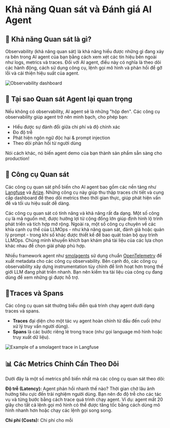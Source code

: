 # Khả năng Quan sát và Đánh giá AI Agent

## 🔎 Khả năng Quan sát là gì?

Observability (khả năng quan sát) là khả năng hiểu được những gì đang xảy ra bên trong AI agent của bạn bằng cách xem xét các tín hiệu bên ngoài như logs, metrics và traces. Đối với AI agent, điều này có nghĩa là theo dõi các hành động, cách sử dụng công cụ, lệnh gọi mô hình và phản hồi để gỡ lỗi và cải thiện hiệu suất của agent.

![Observability dashboard](https://huggingface.co/datasets/agents-course/course-images/resolve/main/en/bonus-unit2/langfuse-dashboard.png)

## 🔭 Tại sao Quan sát Agent lại quan trọng

Nếu không có observability, AI agent sẽ là những "hộp đen". Các công cụ observability giúp agent trở nên minh bạch, cho phép bạn:

- Hiểu được sự đánh đổi giữa chi phí và độ chính xác
- Đo độ trễ
- Phát hiện ngôn ngữ độc hại & prompt injection
- Theo dõi phản hồi từ người dùng

Nói cách khác, nó biến agent demo của bạn thành sản phẩm sẵn sàng cho production!

## 🔨 Công cụ Quan sát

Các công cụ quan sát phổ biến cho AI agent bao gồm các nền tảng như [Langfuse](https://langfuse.com) và [Arize](https://www.arize.com). Những công cụ này giúp thu thập traces chi tiết và cung cấp dashboard để theo dõi metrics theo thời gian thực, giúp phát hiện vấn đề và tối ưu hiệu suất dễ dàng.

Các công cụ quan sát có tính năng và khả năng rất đa dạng. Một số công cụ là mã nguồn mở, được hưởng lợi từ cộng đồng lớn giúp định hình lộ trình phát triển và tích hợp mở rộng. Ngoài ra, một số công cụ chuyên về các khía cạnh cụ thể của LLMOps - như khả năng quan sát, đánh giá hoặc quản lý prompt - trong khi số khác được thiết kế để bao quát toàn bộ quy trình LLMOps. Chúng mình khuyến khích bạn khám phá tài liệu của các lựa chọn khác nhau để chọn giải pháp phù hợp.

Nhiều framework agent như [smolagents](https://huggingface.co/docs/smolagents/v1.12.0/en/index) sử dụng chuẩn [OpenTelemetry](https://opentelemetry.io/docs/) để xuất metadata cho các công cụ observability. Bên cạnh đó, các công cụ observability xây dựng instrumentation tùy chỉnh để linh hoạt hơn trong thế giới LLM đang phát triển nhanh. Bạn nên kiểm tra tài liệu của công cụ đang dùng để xem những gì được hỗ trợ.

## 🔬Traces và Spans

Các công cụ quan sát thường biểu diễn quá trình chạy agent dưới dạng traces và spans.

- **Traces** đại diện cho một tác vụ agent hoàn chỉnh từ đầu đến cuối (như xử lý truy vấn người dùng).
- **Spans** là các bước riêng lẻ trong trace (như gọi language mô hình hoặc truy xuất dữ liệu).

![Example of a smolagent trace in Langfuse](https://huggingface.co/datasets/agents-course/course-images/resolve/main/en/bonus-unit2/trace-tree.png)

## 📊 Các Metrics Chính Cần Theo Dõi

Dưới đây là một số metrics phổ biến nhất mà các công cụ quan sát theo dõi:

**Độ trễ (Latency):** Agent phản hồi nhanh thế nào? Thời gian chờ lâu ảnh hưởng tiêu cực đến trải nghiệm người dùng. Bạn nên đo độ trễ cho các tác vụ và từng bước bằng cách trace quá trình chạy agent. Ví dụ: agent mất 20 giây cho tất cả lệnh gọi mô hình có thể được tăng tốc bằng cách dùng mô hình nhanh hơn hoặc chạy các lệnh gọi song song.

**Chi phí (Costs):** Chi phí cho mỗi
